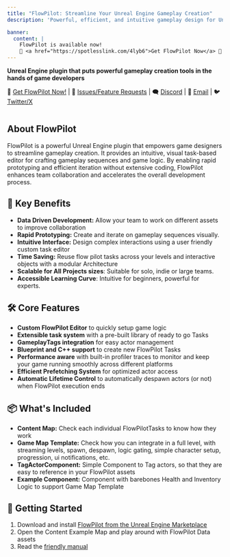 ```yaml
---
title: "FlowPilot: Streamline Your Unreal Engine Gameplay Creation"
description: 'Powerful, efficient, and intuitive gameplay design for Unreal Engine developers.'

banner:
  content: |
    FlowPilot is available now!
    🏪 <a href="https://spotlesslink.com/4lyb6">Get FlowPilot Now</a> 🎉
---
```



**Unreal Engine plugin that puts powerful gameplay creation tools in the hands of game developers**

🏪 [Get FlowPilot Now!](https://spotlesslink.com/4lyb6)
| 🐛 [Issues/Feature Requests](https://github.com/Mikea15/UEFlowPilot/issues)
| 🗨️ [Discord](https://discord.gg/sF9KjZ9qqj)
| 📩 [Email](mailto:michael.adaixo@gmail.com)
| 🐦 [Twitter/X](http://www.x.com/michaeladaixo)

<div class="mx-auto size-48 rounded-lg shadow-md shadow-black/50 m-1 overflow-hidden">
<img src={logo.src} alt="" /></div>

## About FlowPilot

FlowPilot is a powerful Unreal Engine plugin that empowers game designers to streamline gameplay creation. 
It provides an intuitive, visual task-based editor for crafting gameplay sequences and game logic.
By enabling rapid prototyping and efficient iteration without extensive coding, FlowPilot enhances team collaboration and accelerates the overall development process.

## 🧩 Key Benefits

- **Data Driven Development:** Allow your team to work on different assets to improve collaboration
- **Rapid Prototyping:** Create and iterate on gameplay sequences visually.
- **Intuitive Interface:** Design complex interactions using a user friendly custom task editor
- **Time Saving:** Reuse flow pilot tasks across your levels and interactive objects with a modular Architecture
- **Scalable for All Projects sizes**: Suitable for solo, indie or large teams.
- **Accessible Learning Curve**: Intuitive for beginners, powerful for experts.

## 🛠️ Core Features

- **Custom FlowPilot Editor** to quickly setup game logic
- **Extensible task system** with a pre-built library of ready to go Tasks
- **GameplayTags integration** for easy actor management
- **Blueprint and C++ support** to create new FlowPilot Tasks
- **Performance aware** with built-in profiler traces to monitor and keep your game running smoothly across different platforms
- **Efficient Prefetching System** for optimized actor access
- **Automatic Lifetime Control** to automatically despawn actors (or not) when FlowPilot execution ends

## 📦 What's Included

- **Content Map:** Check each individual FlowPilotTasks to know how they work
- **Game Map Template:** Check how you can integrate in a full level, with streaming levels, spawn, despawn, logic gating, simple character setup, progression, ui notifications, etc.
- **TagActorComponent:** Simple Component to Tag actors, so that they are easy to reference in your FlowPilot assets
- **Example Component:** Component with barebones Health and Inventory Logic to support Game Map Template 

## 🏁 Getting Started
1. Download and install [FlowPilot from the Unreal Engine Marketplace](https://spotlesslink.com/4lyb6)
2. Open the Content Example Map and play around with FlowPilot Data assets
3. Read the [friendly manual](http://www.flowpilot.dev)